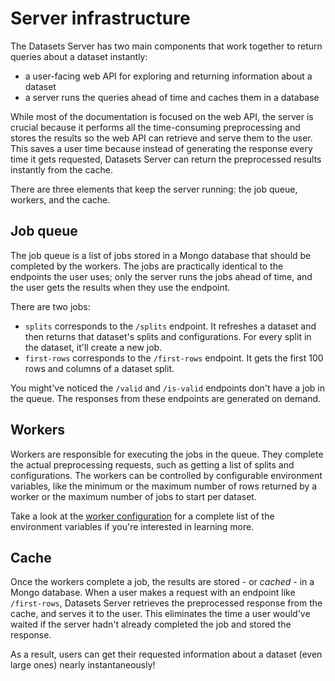 # Server infrastructure

The Datasets Server has two main components that work together to return queries about a dataset instantly:

* a user-facing web API for exploring and returning information about a dataset
* a server runs the queries ahead of time and caches them in a database

While most of the documentation is focused on the web API, the server is crucial because it performs all the time-consuming preprocessing and stores the results so the web API can retrieve and serve them to the user. This saves a user time because instead of generating the response every time it gets requested, Datasets Server can return the preprocessed results instantly from the cache.

There are three elements that keep the server running: the job queue, workers, and the cache.

## Job queue

The job queue is a list of jobs stored in a Mongo database that should be completed by the workers. The jobs are practically identical to the endpoints the user uses; only the server runs the jobs ahead of time, and the user gets the results when they use the endpoint. 

There are two jobs:

- `splits` corresponds to the `/splits` endpoint. It refreshes a dataset and then returns that dataset's splits and configurations. For every split in the dataset, it'll create a new job.
- `first-rows` corresponds to the `/first-rows` endpoint. It gets the first 100 rows and columns of a dataset split.

You might've noticed the `/valid` and `/is-valid` endpoints don't have a job in the queue. The responses from these endpoints are generated on demand.

## Workers

Workers are responsible for executing the jobs in the queue. They complete the actual preprocessing requests, such as getting a list of splits and configurations. The workers can be controlled by configurable environment variables, like the minimum or the maximum number of rows returned by a worker or the maximum number of jobs to start per dataset. 

Take a look at the [worker configuration](https://github.com/huggingface/datasets-server/tree/main/services/worker#configuration) for a complete list of the environment variables if you're interested in learning more.

## Cache

Once the workers complete a job, the results are stored - or *cached* - in a Mongo database. When a user makes a request with an endpoint like `/first-rows`, Datasets Server retrieves the preprocessed response from the cache, and serves it to the user. This eliminates the time a user would've waited if the server hadn't already completed the job and stored the response.

As a result, users can get their requested information about a dataset (even large ones) nearly instantaneously!
